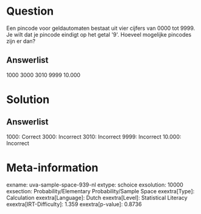 Question
========

Een pincode voor geldautomaten bestaat uit vier cijfers van 0000 tot
9999. Je wilt dat je pincode eindigt op het getal \'9\'. Hoeveel
mogelijke pincodes zijn er dan?

Answerlist
----------

1000
3000
3010
9999
10.000

Solution
========

Answerlist
----------

1000: Correct
3000: Incorrect
3010: Incorrect
9999: Incorrect
10.000: Incorrect

Meta-information
================
exname: uva-sample-space-939-nl
extype: schoice
exsolution: 10000
exsection: Probability/Elementary Probability/Sample Space
exextra[Type]: Calculation
exextra[Language]: Dutch
exextra[Level]: Statistical Literacy
exextra[IRT-Difficulty]: 1.359
exextra[p-value]: 0.8736
